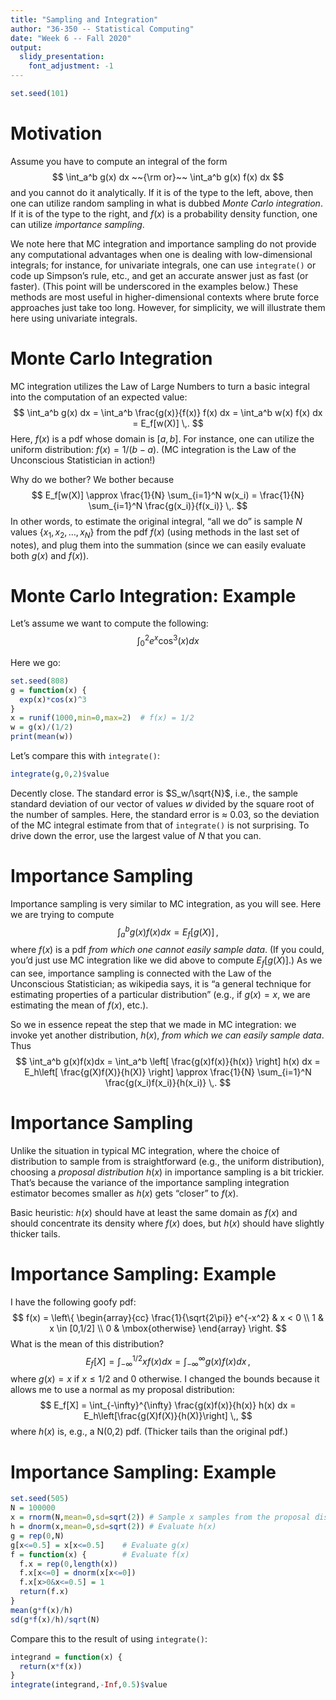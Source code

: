 ```yaml
---
title: "Sampling and Integration"
author: "36-350 -- Statistical Computing"
date: "Week 6 -- Fall 2020"
output: 
  slidy_presentation: 
    font_adjustment: -1
---
```


```r
set.seed(101)
```

Motivation
===

Assume you have to compute an integral of the form
$$
\int_a^b g(x) dx ~~{\rm or}~~ \int_a^b g(x) f(x) dx
$$
and you cannot do it analytically. If it is of the type to the left, above, then one can utilize random sampling in what is dubbed *Monte Carlo integration*. If it is of the type to the right, and $f(x)$ is a probability density function, one can utilize *importance sampling*.

We note here that MC integration and importance sampling do not provide any computational advantages when one is dealing with low-dimensional integrals; for instance, for univariate integrals, one can use `integrate()` or code up Simpson's rule, etc., and get an accurate answer just as fast (or faster). (This point will be underscored in the examples below.) These methods are most useful in higher-dimensional contexts where brute force approaches just take too long. However, for simplicity, we will illustrate them here using univariate integrals.

Monte Carlo Integration
===

MC integration utilizes the Law of Large Numbers to turn a basic integral into the computation of an expected value:
$$
\int_a^b g(x) dx = \int_a^b \frac{g(x)}{f(x)} f(x) dx = \int_a^b w(x) f(x) dx = E_f[w(X)] \,.
$$
Here, $f(x)$ is a pdf whose domain is $[a,b]$. For instance, one can utilize the uniform distribution: $f(x) = 1/(b-a)$. (MC integration is the Law of the Unconscious Statistician in action!)

Why do we bother? We bother because
$$
E_f[w(X)] \approx \frac{1}{N} \sum_{i=1}^N w(x_i) = \frac{1}{N} \sum_{i=1}^N \frac{g(x_i)}{f(x_i)} \,.
$$
In other words, to estimate the original integral, "all we do" is sample $N$ values $\{x_1,x_2,\ldots,x_N\}$
from the pdf $f(x)$ (using methods in the last set of notes), and plug them into the summation (since we can easily evaluate both $g(x)$ and $f(x)$).

Monte Carlo Integration: Example
===

Let's assume we want to compute the following:
$$
\int_0^2 e^x \cos^3(x) dx
$$

Here we go:
```r
set.seed(808)
g = function(x) {
  exp(x)*cos(x)^3
}
x = runif(1000,min=0,max=2)  # f(x) = 1/2
w = g(x)/(1/2)
print(mean(w))
```

Let's compare this with `integrate()`:
```r
integrate(g,0,2)$value
```

Decently close. The standard error is $S_w/\sqrt{N}$, i.e., the sample standard deviation of our vector of values $w$ divided by the square root of the number of samples. Here, the standard error is $\approx$ 0.03, so the deviation of the MC integral estimate from that of `integrate()` is not surprising. To drive down the error, use the largest value of $N$ that you can.

Importance Sampling
===

Importance sampling is very similar to MC integration, as you will see. Here we are trying to compute
$$
\int_a^b g(x) f(x) dx = E_f[g(X)] \,,
$$
where $f(x)$ is a pdf *from which one cannot easily sample data*. (If you could, you'd just use MC integration like we did above to compute $E_f[g(X)]$.) As we can see, importance sampling is connected with the Law of the Unconscious Statistician; as wikipedia says, it is "a general technique for estimating properties of a particular distribution" (e.g., if $g(x) = x$, we are estimating the mean of $f(x)$, etc.).

So we in essence repeat the step that we made in MC integration: we invoke yet another distribution, $h(x)$, *from which we can easily sample data*. Thus
$$
\int_a^b g(x)f(x)dx = \int_a^b \left[ \frac{g(x)f(x)}{h(x)} \right] h(x) dx = E_h\left[ \frac{g(X)f(X)}{h(X)} \right] \approx \frac{1}{N} \sum_{i=1}^N \frac{g(x_i)f(x_i)}{h(x_i)} \,.
$$

Importance Sampling
===

Unlike the situation in typical MC integration, where the choice of distribution to sample from is straightforward (e.g., the uniform distribution), choosing a *proposal distribution* $h(x)$ in importance sampling is a bit trickier. That's because the variance of the importance sampling integration estimator becomes smaller as $h(x)$ gets "closer" to $f(x)$. 

Basic heuristic: $h(x)$ should have at least the same domain as $f(x)$ and should concentrate its density where $f(x)$ does, but $h(x)$ should have slightly thicker tails.

Importance Sampling: Example
===

I have the following goofy pdf:
$$
f(x) = \left\{ \begin{array}{cc} \frac{1}{\sqrt{2\pi}} e^{-x^2} & x < 0 \\ 1 & x \in [0,1/2] \\ 0 & \mbox{otherwise} \end{array} \right.
$$
What is the mean of this distribution?
$$
E_f[X] = \int_{-\infty}^{1/2} x f(x) dx = \int_{-\infty}^{\infty} g(x) f(x) dx \,,
$$
where $g(x) = x$ if $x \leq 1/2$ and 0 otherwise. I changed the bounds because it allows me to use a normal as my proposal distribution:
$$
E_f[X] = \int_{-\infty}^{\infty} \frac{g(x)f(x)}{h(x)} h(x) dx = E_h\left[\frac{g(X)f(X)}{h(X)}\right] \,,
$$
where $h(x)$ is, e.g., a N(0,2) pdf. (Thicker tails than the original pdf.)

Importance Sampling: Example
===

```r
set.seed(505)
N = 100000
x = rnorm(N,mean=0,sd=sqrt(2)) # Sample x samples from the proposal distribution h(x)
h = dnorm(x,mean=0,sd=sqrt(2)) # Evaluate h(x)
g = rep(0,N)
g[x<=0.5] = x[x<=0.5]    # Evaluate g(x)
f = function(x) {        # Evaluate f(x)
  f.x = rep(0,length(x))
  f.x[x<=0] = dnorm(x[x<=0])
  f.x[x>0&x<=0.5] = 1
  return(f.x)
} 
mean(g*f(x)/h)
sd(g*f(x)/h)/sqrt(N)
```

Compare this to the result of using `integrate()`:
```r
integrand = function(x) {
  return(x*f(x))
}
integrate(integrand,-Inf,0.5)$value
```
